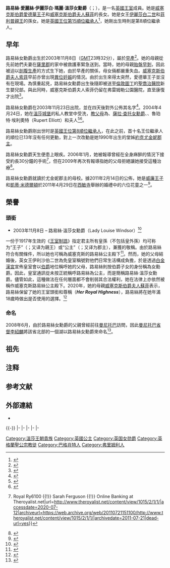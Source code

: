 {{NoteTA
|G1 = Country
|G2 = PP
|G3 = UK Places
|G4 = PoliticiansUK
|1 = zh-hans:伊丽莎白二世; zh-tw:伊麗莎白二世; zh-hk:伊利沙伯二世;zh-cn:伊丽莎白二世; 
|2 = zh-cn:威斯敏斯特修道院; zh-tw:西敏寺; zh-hk:西敏寺;
|3 = zh-cn:马尼托巴; zh-hk:緬尼吐巴; zh-tw:曼尼托巴;
|4 = zh-cn:凯特·米德尔顿; zh-hk:凱蒂·米德爾頓; zh-tw:凱特·密道頓;
|5 = zh-cn:王室; zh-hk:皇室; zh-tw:王室;
|6 = zh-cn:女王; zh-hk:女皇; zh-tw:女王;
|7 = zh-cn:肯特; zh-hk:根德; zh-tw:肯特;
|8 = zh-cn:温莎城堡; zh-hk:溫莎堡; zh-tw:溫莎城堡;
|9 = zh-cn:专利特许证; zh-hk:英皇制誥; zh-tw:專利特許證;
|10 = zh-cn:王孙; zh-hk:皇孫; zh-tw:王孫;
|11 = zh-cn:王外孙; zh-hk:皇外孫; zh-tw:王外孫;
|12=zh-cn:国王的演讲;zh-hk:皇上無話兒; zh-tw:王者之聲：宣戰時刻;
|13=zh:佐治;zh-hans:乔治;zh-hk:佐治;zh-sg:乔治;zh-tw:喬治;zh-cn:乔治
|14=zh-cn:英联邦; zh-tw:大英國協; zh-hk:英聯邦; zh-sg:共和联邦;
|15=zh-cn:官方肖像; zh-tw:正式肖像; zh-hk:官式畫像; zh-sg:官式画像;
|16=zh-hans:玛格丽特;zh-hk:瑪嘉烈;zh-tw:瑪格麗特;
|17=zh-cn:索菲; zh-tw:蘇菲;
}}

{{Infobox royalty
|name = 路易絲<br />Lady Louise 
|title = 路易絲溫莎女勳爵<br />Lady Louise Windsor
|image = Lady Louise, 2017 (cropped).jpg
|caption =
|full name = Louise Alice Elizabeth Mary{{NoteTag|Given her proper title under the 1917 Letters Patent, HRH Princess Louise of Wessex holds no surname; but, when court communications give her a surname in order to refer to her without this royal style, it is '''Windsor'''.}}
|house = [[溫莎王朝|溫莎王朝]]
|father = [[威塞克斯伯爵愛德華王子|威塞克斯伯爵愛德華王子]]
|mother = [[威塞克斯伯爵夫人蘇菲|威塞克斯伯爵夫人蘇菲]]
| birth_date = {{Birth date and age|2003|11|8|df=yes}}
|birth_place  = {{Flagicon|UK}} [[英国|联合王国]][[英格兰|英格兰]][[薩里郡|薩里郡]]{{tsl|en| Frimley Park Hospital|弗雷姆勒公園醫院}}
}}

'''路易絲·愛麗絲·伊麗莎白·瑪麗·溫莎女勳爵'''（{{lang-en|'''Lady Louise Alice Elizabeth Mary Windsor'''}}；{{bd|2003年|11月8日|catIdx=Windsor, Louise}}），是一名[[英國王室|英國王室]]成員。她是[[威塞克斯伯爵愛德華王子|威塞克斯伯爵愛德華王子]]和[[威塞克斯伯爵夫人蘇菲|威塞克斯伯爵夫人蘇菲]]的長女。她是女王[[伊麗莎白二世|伊麗莎白二世]]和[[爱丁堡公爵菲利普亲王|菲利普親王]]的孫女。她是[[英国王位继承|英國王位第15順位繼承人]]<ref>{{cite web|title=Succession|url=http://www.royal.gov.uk/ThecurrentRoyalFamily/Successionandprecedence/Succession/Overview.aspx|accessdate=2011-03-04|publisher=The official website of the British Monarchy|archive-date=2013-08-01|archive-url=https://web.archive.org/web/20130801041900/http://www.royal.gov.uk/ThecurrentRoyalFamily/Successionandprecedence/Succession/Overview.aspx|dead-url=no}}</ref>，她剛出生時則是第8順位繼承人。

== 早年 ==
路易絲女勳爵出生於2003年11月8日（[[格林尼治標準時間|GMT]]23時32分），屬於[[早產|早產]]<ref>{{Cite news|title=2003: Royal baby born prematurely|url=http://news.bbc.co.uk/onthisday/hi/dates/stories/november/8/newsid_3724000/3724342.stm|date=2003-11-08|accessdate=2020-07-12|language=en-GB|archive-date=2021-02-24|archive-url=https://web.archive.org/web/20210224170030/http://news.bbc.co.uk/onthisday/hi/dates/stories/november/8/newsid_3724000/3724342.stm|dead-url=no}}</ref>。她的母親從先前她們夫妻在[[薩里郡|薩里郡]]{{Link-en|巴格肖特園|Bagshot Park}}的家中被救護車緊急送到{{Link-en|弗雷姆勒公園醫院|Frimley Park Hospital}}。當時，她的母親[[胎盤早期剝離|胎盤早剝]]，因此被迫以[[剖宫产|剖腹生產]]的方式生下她，由於早產的關係，母女倆都嚴重失血。[[威塞克斯伯爵夫人索菲|威塞克斯伯爵夫人索菲]]早前亦曾出現[[異位妊娠|異位妊娠]]的情況。由於出生來得太突然，愛德華王子並沒有在現場。為慎重起見，路易絲女勳爵出生後隨即被送至[[倫敦|倫敦]][[圖廳|圖丁]]的[[聖喬治醫院|聖喬治醫院]]新生嬰兒部。與此同時，威塞克斯伯爵夫人索菲仍留在弗雷姆勒公園醫院，直至康復才出院<ref>{{Cite news|title=Palace releases first baby photos|url=http://news.bbc.co.uk/2/hi/uk_news/3383487.stm|date=2004-01-10|accessdate=2020-07-12|language=en-GB|archive-date=2021-04-10|archive-url=https://web.archive.org/web/20210410201309/http://news.bbc.co.uk/2/hi/uk_news/3383487.stm|dead-url=no}}</ref>。

路易絲女勳爵在2003年11月23日出院，並在四天後對外公佈其名字<ref>{{Cite news|title=Royal Wessex baby finally named|url=http://news.bbc.co.uk/2/hi/uk_news/3240966.stm|date=2003-11-27|accessdate=2020-07-12|language=en-GB|archive-date=2021-04-10|archive-url=https://web.archive.org/web/20210410201302/http://news.bbc.co.uk/2/hi/uk_news/3240966.stm|dead-url=no}}</ref>。2004年4月24日，她在[[溫莎城堡|溫莎城堡]]的私人教堂中受洗，[[教父母|教父母]]為{{Link-en|亞歷山德拉·瑟靈頓女勳爵|Lady Alexandra Etherington}}、[[薩拉·查托女勳爵|薩拉·查托女勳爵]]、{{Link-en|艾瓦爾·蒙巴頓勳爵|Lord Ivar Mountbatten}}、魯珀特·埃利奧特（Rupert Elliott）和{{Link-en|烏爾斯·施瓦岑巴赫|Urs Schwarzenbach}}夫人<ref name="godparents">{{cite web|title=Announcement of the christening of Lady Louise Windsor|url=http://www.royal.gov.uk/LatestNewsandDiary/Pressreleases/2004/AnnouncementofthechristeningofLadyLouiseWindsor.aspx|accessdate=2011-03-04|date=8 April 2004|publisher=The official website of the British Monarchy|archive-date=2013-12-31|archive-url=https://web.archive.org/web/20131231001852/http://www.royal.gov.uk/LatestNewsandDiary/Pressreleases/2004/AnnouncementofthechristeningofLadyLouiseWindsor.aspx|dead-url=no}}</ref><ref>{{Cite web|title=Yvonne's Royalty Home Page — Royal Christenings|url=http://users.uniserve.com/~canyon/christenings.htm#Christenings|accessdate=2020-07-12|archiveurl=https://www.webcitation.org/61Fn0l7vK?url=http://users.uniserve.com/~canyon/christenings.htm#Christenings|archivedate=2011-08-27|dead-url=yes}}</ref>。

路易絲女勳爵刚出世时是[[英国王位继承|英國王位第8順位繼承人]]，在此之前，首十名王位繼承人的順位已13年沒有任何更動，對上一次改動是她1990年出生的堂姊[[尤金妮公主_(布林斯班克夫人)|約克尤金妮郡主]]。

路易絲女勳爵天生便患上眼疾{{Link-en|外斜視|exotropia}}。2006年1月，她被報導曾經在全身麻醉的情況下接受約長30分鐘的手術<ref>{{Cite web|title=Prince William Kate Middleton {{!}} Royal Ry6100 {{!}} Sarah Ferguson {{!}} Online Banking at Theroyalist.net|url=http://www.theroyalist.net/content/view/1015/2/1/1/|accessdate=2020-07-12|archiveurl=https://web.archive.org/web/20110721151100/http://www.theroyalist.net/content/view/1015/2/1/1/|archivedate=2011-07-21|dead-url=yes}}</ref>，但在2009年再次有報導指她的父母拒絕讓她接受這種治療<ref>{{cite news|url=http://www.dailymail.co.uk/news/article-1183454/Edward-Sophies-brave-Lady-Louise-fairground-attraction.html|location=London|title=Edward Sophie's brave Lady Louise fairground attraction|accessdate=2011-03-03|archive-date=2009-05-19|archive-url=https://web.archive.org/web/20090519183125/http://www.dailymail.co.uk/news/article-1183454/Edward-Sophies-brave-Lady-Louise-fairground-attraction.html|dead-url=no}}</ref>。

路易絲女勳爵就讀於尤金妮郡主的母校{{Link-en|聖喬治學校 (溫莎城堡)|St George's School, Windsor Castle|聖喬治學校}}。據2011年2月14日的公佈，她是[[威廉王子|威廉王子]]和[[凱蒂·米德爾頓|凱蒂·米德爾頓]]於2011年4月29日在[[西敏寺|西敏寺]]舉辦的婚禮中的六位花童之一<ref>{{Cite news|title=William picks Harry as best man|url=https://www.bbc.com/news/uk-12450146|newspaper=BBC News|date=2011-02-14|accessdate=2020-07-12|language=en-GB|archive-date=2017-12-01|archive-url=https://web.archive.org/web/20171201111546/http://www.bbc.com/news/uk-12450146|dead-url=no}}</ref>。

== 榮譽 ==
=== 頭銜 ===
* 2003年11月8日 – 路易絲·溫莎女勳爵（Lady Louise Windsor）<ref name="hardman">{{cite book|last=Hardman|first=Robert|title=Monarchy: The Royal Family at Work|url=https://archive.org/details/monarchyroyalfam0000hard|date=2007-11-29|publisher=Ebury Press|location=Druck, Wemding, Germany|page=[https://archive.org/details/monarchyroyalfam0000hard/page/265 265]|chapter=The Line of Succession to the British Throne|isbn=978-0-09191-842-2|language=en}}</ref>

一份于1917年生效的《[[英皇制誥|王室制誥]]》指定君主所有皇孫（不包括皇外孫）均可称为“王子”（{{lang-en|Prince}}；又译为親王）或“公主”（{{lang|en|Princess}}；又译为郡主），兼獲{{Link-en|殿下 (英國)|Royal Highness|殿下}}的敬稱。由於路易絲符合有關條件，所以她也可稱為威塞克斯的路易絲公主殿下<ref>{{Cite web|title=Royal Styles and Titles of Great Britain: Documents|url=https://www.heraldica.org/topics/britain/prince_highness_docs.htm|accessdate=2020-07-12|work=www.heraldica.org|archive-date=2017-10-08|archive-url=https://web.archive.org/web/20171008062529/http://www.heraldica.org/topics/britain/prince_highness_docs.htm|dead-url=no}}</ref>。然而，她的父母結婚後，英女王伊利沙伯二世為免皇室稱號對他們日常生活構成負擔，於是透過[[白金漢宮|白金漢宮]]宣佈皇室會以[[伯爵|伯爵]]地位稱呼她的父母，路易絲則按伯爵子女的身份稱為女勳爵。因此，皇室通訊從未按正統稱呼路易絲為公主，而是簡稱路易絲·溫莎女勳爵。儘管如此，這種做法在任何層面都不會削弱其合法權利，她在法律上亦依然被稱作威塞克斯路易絲公主殿下。2020年，她的母親[[威塞克斯伯爵夫人蘇菲|威塞克斯伯爵夫人蘇菲]]表示，路易絲保留了她的王室頭銜和尊稱（'''''Her Royal Highness'''''），路易絲將在她年滿18歲時做出是否使用的選擇。<ref>{{cite web|title=Queen Elizabeth's Grandchildren Will 'Work for a Living' and Won't Use HRH, Says Mom Sophie Wessex|url=https://people.com/royals/queen-elizabeths-grandchildren-will-work-for-a-living-mom-sophie-wessex-says/|access-date=2020-06-09|website=People|archive-date=2021-08-17|archive-url=https://web.archive.org/web/20210817180553/https://people.com/royals/queen-elizabeths-grandchildren-will-work-for-a-living-mom-sophie-wessex-says/|dead-url=no}}</ref>

=== 命名 ===
2008年6月，由於路易絲女勳爵的父親曾經前往[[曼尼托巴省|曼尼托巴]]訪問，因此[[緬尼托巴省督|曼尼托巴省督]][[李紹麟|李紹麟]]將該省北部的一個湖以路易絲女勳爵來命名<ref name="TheVancouverSun_2Jun2008_LakesnamedafterLouiseandJames">{{cite news|url=http://www.vancouversun.com/news/story.html?id=fd966f54-9c34-40d9-ba86-e9274cd753db|title=Prince Edward begins Winnipeg visit|date=2008-06-02|publisher=The Vancouver Sun|accessdate=2010-04-05|deadurl=yes|archiveurl=https://web.archive.org/web/20110415103015/http://www.vancouversun.com/news/story.html?id=fd966f54-9c34-40d9-ba86-e9274cd753db|archivedate=2011-04-15}}</ref>。

==祖先==
{{Ahnentafel top|先祖}}<center>
{{ahnentafel-compact5
|style = font-size: 85%; 
|boxstyle_1=background-color: #fcc;
|boxstyle_2=background-color: #fb9;
|boxstyle_3=background-color: #ffc;
|boxstyle_4=background-color: #bfc;
|boxstyle_5=background-color: #9fe;
|1= '''路易絲·溫莎女勳爵'''
|2= '''父：'''[[威塞克斯伯爵|威塞克斯伯爵]][[威塞克斯伯爵爱德华王子|爱德华王子]]
|3= '''母：'''伯爵夫人[[威塞克斯伯爵夫人蘇菲|苏菲·里斯-琼斯]]
|4= '''祖父：'''[[爱丁堡公爵|爱丁堡公爵]][[爱丁堡公爵菲利普亲王|菲利普亲王]]
|5= '''祖母：'''英国女王[[伊丽莎白二世|伊丽莎白二世]]
|6= '''外祖父：'''克里斯托弗·伯恩斯·里斯-琼斯
|7= '''外祖母：'''玛丽·奥沙利文
|8= '''曾祖父：'''希腊及丹麦[[安德烈阿斯王子_(希腊)|安德烈阿斯王子]]
|9= '''曾祖母：'''黑森-巴腾堡[[爱丽丝公主_(巴滕贝格)|爱丽丝郡主]]
|10= '''外曾祖父：'''英国国王[[乔治六世|乔治六世]]
|11= '''外曾祖母：'''英国王后[[伊莉莎白王太后|伊丽莎白]]
|12= '''外曾祖父：'''特奥菲卢斯·里斯-琼斯
|13= '''外曾祖母：'''玛格丽特·帕特里夏·纽沃尔·莫尔斯沃斯
|14= '''外曾祖父：'''哥尼流·汤姆斯·奥沙利文
|15= '''外曾祖母：'''多丽丝·艾玛·斯托克斯
|16= '''高祖父：'''[[希腊君主列表|希腊国王]][[乔治一世_(希腊)|乔治一世]]
|17= '''高祖母：'''希腊王后[[奥尔加王后_(希腊)|奥尔加]]
|18= '''外高祖父：'''[[米尔福德黑文侯爵|米尔福德黑文侯爵]][[巴滕貝格的路易親王|路易·蒙巴頓]]
|19= '''外高祖母：'''侯爵夫人[[维多利亚公主_(黑森和莱茵)|维多利亚郡主]]
|20= '''外高祖父：'''英国国王[[乔治五世|乔治五世]]
|21= '''外高祖母：'''英国王后[[特克的玛丽|玛丽]]
|22= '''外高祖父：'''[[第十四代斯特拉斯莫爾和金霍恩伯爵克勞德·鮑斯-雷昂|克勞德·鮑斯-雷昂]]<br>第十四代{{le|斯特拉斯莫尔与金霍恩伯爵|Earl of Strathmore and Kinghorne}}
|23= '''外高祖母：'''伯爵夫人{{le|塞西莉亚·鲍斯-莱昂|Cecilia Bowes-Lyon, Countess of Strathmore and Kinghorne|塞西莉亚}}
|24= '''外高祖父：'''特奥菲卢斯·里斯-琼斯
|25= '''外高祖母：'''莎拉·玛格丽特·泰特
|26= '''外高祖父：'''劳伦斯·蒂斯戴尔·莫尔斯沃斯
|27= '''外高祖母：'''安娜·玛丽亚·卡罗琳·华莱士·伯恩斯
|28= '''外高祖父：'''迈克尔·奥沙利文
|29= '''外高祖母：'''玛丽·安·奥康纳
|30= '''外高祖父：'''乔治·腓特烈·斯托克斯
|31= '''外高祖母：'''艾玛·桑德斯
}}</center>
{{ahnentafel bottom}}

== 注释 ==
{{NoteFoot}}

== 参考文献 ==
{{Reflist}}

== 外部連結 ==
*{{Cite news|title=2003: Royal baby born prematurely|url=http://news.bbc.co.uk/onthisday/hi/dates/stories/november/8/newsid_3724000/3724342.stm|date=2003-11-08|work=BBC News|language=en-GB|accessdate=2011-03-03|archive-date=2021-02-24|archive-url=https://web.archive.org/web/20210224170030/http://news.bbc.co.uk/onthisday/hi/dates/stories/november/8/newsid_3724000/3724342.stm|dead-url=no}}

{{英国公主}}
{{-}}
{{S-start}}
{{S-hou|[[溫莎王朝|溫莎王朝]]|2003年|11月8日|||[[格呂克斯堡王朝|格呂克斯堡王朝]]}}
{{S-roy|uk}}
|-
{{S-non|reason=第13位<br>[[詹姆斯_(塞文子爵)|塞文子爵詹姆斯]]<br>弟弟}}
{{S-ttl|title=[[英國王位繼承|英國王位繼承]]<br />第14位}}
{{S-non|reason=第15位<br>[[安妮长公主|安妮长公主]]<br>姑母}}
{{S-before|[[安妮长公主|安妮长公主]]|姑母|rows=7}}
{{S-ttl|title=英国王位 <br /> 第十四顺位推定继承人|years=2021年2月9日 - }}
{{S-inc}}
{{S-ttl|title=英国王位 <br /> 第十三顺位推定继承人|years=2019年5月6日 - {{SetTitle|堂外甥奧古斯特·布魯斯班克出世|2021年2月9日}}}}
{{S-after|[[詹姆斯_(塞文子爵)|塞文子爵詹姆斯]]|弟弟|rows=6}}
{{S-ttl|title=英国王位 <br /> 第十二顺位推定继承人|years=2018年4月23日 - {{SetTitle|堂姪子阿奇·哈里森·蒙巴頓-溫莎出世|2019年5月6日}}}}
|-
{{S-ttl|title=英国王位 <br /> 第十一顺位推定继承人|years=2015年5月2日 – {{SetTitle|堂姪子劍橋路易王子出世|2018年4月23日}}}}
|-
{{S-ttl|title=英国王位 <br /> 第十顺位推定继承人|years=2013年7月22日 – {{SetTitle|堂侄女剑桥夏特洛公主出世|2015年5月2日}}}}
|-
{{S-ttl|title=英国王位 <br /> 第九顺位推定继承人|years=2007年12月17日 – {{SetTitle|堂侄子剑桥乔治王子出世|2013年7月22日}}}}
|-
{{S-ttl|title=英国王位 <br /> 第八顺位推定继承人|years={{SetTitle|路易丝·温莎女勳爵出世|2003年11月8日}} – {{SetTitle|弟弟塞文子爵詹姆斯出世|2007年12月17日}}}}
{{S-prec|uk}}
{{S-bef|before=[[尤金妮公主_(布林斯班克夫人)|約克尤金妮郡主]]}}
{{S-ttl|title={{Link-en|聯合王國排位名單|United Kingdom order of precedence|女勳爵}}<br />路易絲·溫莎女勳爵}}
{{S-aft|after=[[扎拉·廷德爾|扎拉·廷德爾]]}}
{{End}}

{{DEFAULTSORT:Louise, Lady Windsor}}
[[Category:溫莎王朝貴族|Category:溫莎王朝貴族]]
[[Category:英國公主|Category:英國公主]]
[[Category:英国女勋爵|Category:英国女勋爵]]
[[Category:英格蘭聖公宗教徒|Category:英格蘭聖公宗教徒]]
[[Category:巴格肖特人|Category:巴格肖特人]]
[[Category:弗里姆利人|Category:弗里姆利人]]